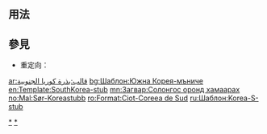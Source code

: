 <includeonly><!-- 在這裡加入模板的保護標識 --></includeonly><noinclude>{{template doc page viewed directly}}</noinclude>
<!-- 在本行下編輯模板說明 -->

== 用法 ==

== 參見 ==
* 重定向：{{tl|韓國小作品}}
<includeonly>
<!-- 本行下加入模板的分類 -->
[[Category:東亞小作品模板|*]]
[[Category:韓國小作品|*]]
<!-- 本行下加入模板的跨語言鏈接 -->
[[ar:قالب:بذرة كوريا الجنوبية]]
[[bg:Шаблон:Южна Корея-мъниче]]
[[en:Template:SouthKorea-stub]]
[[mn:Загвар:Солонгос оронд хамаарах]]
[[no:Mal:Sør-Koreastubb]]
[[ro:Format:Ciot-Coreea de Sud]]
[[ru:Шаблон:Korea-S-stub]]
</includeonly>